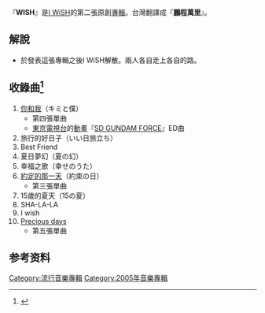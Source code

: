{{Infobox Album |
| Name       = WISH
| Type       = [[專輯|專輯]]
| Artist     = [[I_WiSH|I WiSH]]
| Released   = 2005年3月24日
| Recorded   = 
| Genre      = [[J-POP|J-POP]]
| Length     = 
| Label      = [[SME_Records|SME Records]]
| Producer   = 
| Reviews    = 
| Chart position= * 週間最高順位17位（[[公信榜|公信榜]]）
| Certification = 
| Last album = [[我的未成年日記|我的未成年日記]]<br/>（2003年）
| This album = '''WISH'''<br/>（2005年）
| Next album = [[BEST_WiSHES|BEST WiSHES]]<br/>（2006年）
}}
『'''WISH'''』是[[I_WiSH|I WiSH]]的第二張原創[[專輯|專輯]]。台灣翻譯成『'''鵬程萬里'''』。

== 解說 ==
* 於發表這張專輯之後I WiSH解散。兩人各自走上各自的路。

== 收錄曲<ref>{{Cite web |url=http://www.books.com.tw/exep/cdfile.php?item=0020101664 |title=博客來音樂館>I WiSH / 鵬程萬里 |access-date=2010-06-01 |archive-date=2016-03-04 |archive-url=https://web.archive.org/web/20160304080443/http://www.books.com.tw/exep/cdfile.php?item=0020101664 }}</ref> ==
# [[你和我|你和我]]（キミと僕）
#*第四張單曲
#*[[東京電視台|東京電視台]]的[[動畫|動畫]]『[[SD_GUNDAM_FORCE|SD GUNDAM FORCE]]』ED曲
# 旅行的好日子（いい日旅立ち）
# Best Friend
# 夏日夢幻（夏の幻）
# 幸福之歌（幸せのうた）
# [[約定的那一天|約定的那一天]]（約束の日）
#*第三張單曲
# 15歲的夏天（15の夏）
# SHA-LA-LA
# I wish
# [[Precious_days|Precious days]]
#*第五張單曲

==参考资料==
{{reflist}}

[[Category:流行音樂專輯|Category:流行音樂專輯]]
[[Category:2005年音樂專輯|Category:2005年音樂專輯]]
{{I WiSH}}